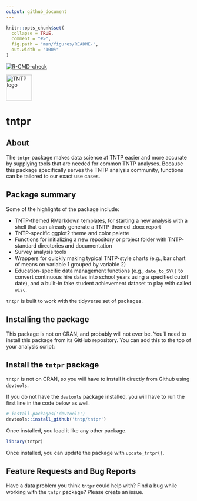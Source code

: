 ```yaml
---
output: github_document
---
```


<!-- README.md is generated from README.Rmd. Please edit that file -->

```r
knitr::opts_chunk$set(
  collapse = TRUE,
  comment = "#>",
  fig.path = "man/figures/README-",
  out.width = "100%"
)
```

<!-- badges: start -->
  [![R-CMD-check](https://github.com/tntp/tntpr/actions/workflows/R-CMD-check.yaml/badge.svg)](https://github.com/tntp/tntpr/actions/workflows/R-CMD-check.yaml)
<!-- badges: end -->

<a href="https://www.tntp.org" target="_blank">
    ![TNTP logo](man/figures/logo.png){width=70px height=70px}
</a>

# tntpr

About
-----

The `tntpr` package makes data science at TNTP easier and more accurate
by supplying tools that are needed for common TNTP analyses. Because
this package specifically serves the TNTP analysis community, functions
can be tailored to our exact use cases.

Package summary
---------------

Some of the highlights of the package include:

-   TNTP-themed RMarkdown templates, for starting a new analysis with a
    shell that can already generate a TNTP-themed .docx report
-   TNTP-specific ggplot2 theme and color palette
-   Functions for initializing a new repository or project folder with
    TNTP-standard directories and documentation
-   Survey analysis tools
-   Wrappers for quickly making typical TNTP-style charts (e.g., bar
    chart of means on variable 1 grouped by variable 2)
-   Education-specific data management functions (e.g., `date_to_SY()`
    to convert continuous hire dates into school years using a specified
    cutoff date), and a built-in fake student achievement dataset to
    play with called `wisc`.

`tntpr` is built to work with the tidyverse set of packages.

Installing the package
----------------------

This package is not on CRAN, and probably will not ever be. You’ll need
to install this package from its GitHub repository. You can add this to
the top of your analysis script:

## Install the `tntpr` package

`tntpr` is not on CRAN, so you will have to install it directly from Github using `devtools`.

If you do not have the `devtools` package installed, you will have to run the first line in the code below as well.

```r
# install.packages('devtools')
devtools::install_github('tntp/tntpr')
```

Once installed, you load it like any other package.

```r
library(tntpr)
```

Once installed, you can update the package with `update_tntpr()`. 


Feature Requests and Bug Reports
--------------------------------

Have a data problem you think `tntpr` could help with? Find a bug while
working with the `tntpr` package? Please create an issue.
